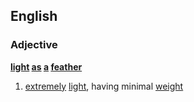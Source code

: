 ==English==

===Adjective===
'''[[light]] [[as]] [[a]] [[feather]]'''

# {{simile}} [[extremely]] [[light]], having minimal [[weight]]